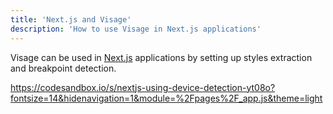 ```yaml
---
title: 'Next.js and Visage'
description: 'How to use Visage in Next.js applications'
---
```


Visage can be used in [Next.js](https://nextjs.org) applications by setting up styles extraction and breakpoint detection.

https://codesandbox.io/s/nextjs-using-device-detection-yt08o?fontsize=14&hidenavigation=1&module=%2Fpages%2F_app.js&theme=light
